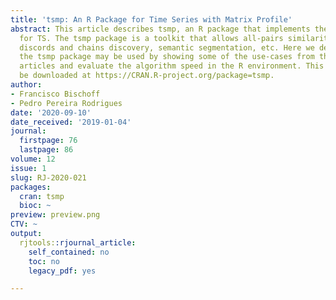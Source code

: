 ```yaml
---
title: 'tsmp: An R Package for Time Series with Matrix Profile'
abstract: This article describes tsmp, an R package that implements the MP concept
  for TS. The tsmp package is a toolkit that allows all-pairs similarity joins, motif,
  discords and chains discovery, semantic segmentation, etc. Here we describe how
  the tsmp package may be used by showing some of the use-cases from the original
  articles and evaluate the algorithm speed in the R environment. This package can
  be downloaded at https://CRAN.R-project.org/package=tsmp.
author:
- Francisco Bischoff
- Pedro Pereira Rodrigues
date: '2020-09-10'
date_received: '2019-01-04'
journal:
  firstpage: 76
  lastpage: 86
volume: 12
issue: 1
slug: RJ-2020-021
packages:
  cran: tsmp
  bioc: ~
preview: preview.png
CTV: ~
output:
  rjtools::rjournal_article:
    self_contained: no
    toc: no
    legacy_pdf: yes

---
```


